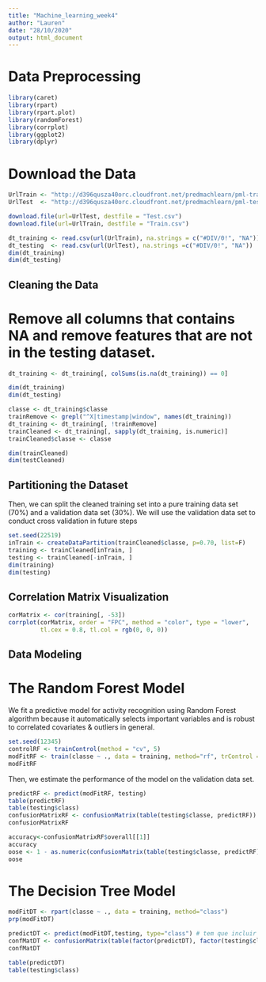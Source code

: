 ---
title: "Machine_learning_week4"
author: "Lauren"
date: "28/10/2020"
output: html_document
---
# Data Preprocessing  
```{r, cache = T}
library(caret)
library(rpart)
library(rpart.plot)
library(randomForest)
library(corrplot)
library(ggplot2)
library(dplyr)
```
# Download the Data
```{r, cache = T}
UrlTrain <- "http://d396qusza40orc.cloudfront.net/predmachlearn/pml-training.csv"
UrlTest  <- "http://d396qusza40orc.cloudfront.net/predmachlearn/pml-testing.csv"

download.file(url=UrlTest, destfile = "Test.csv") 
download.file(url=UrlTrain, destfile = "Train.csv") 

dt_training <- read.csv(url(UrlTrain), na.strings = c("#DIV/0!", "NA"))
dt_testing  <- read.csv(url(UrlTest), na.strings =c("#DIV/0!", "NA")) 
dim(dt_training)
dim(dt_testing)
```
## Cleaning the Data
# Remove all columns that contains NA and remove features that are not in the testing dataset. 
```{r}
dt_training <- dt_training[, colSums(is.na(dt_training)) == 0]

dim(dt_training)
dim(dt_testing)
```



```{r, cache = T}
classe <- dt_training$classe
trainRemove <- grepl("^X|timestamp|window", names(dt_training))
dt_training <- dt_training[, !trainRemove]
trainCleaned <- dt_training[, sapply(dt_training, is.numeric)]
trainCleaned$classe <- classe

dim(trainCleaned)
dim(testCleaned)
```

## Partitioning the Dataset
Then, we can split the cleaned training set into a pure training data set (70%) and a validation data set (30%). We will use the validation data set to conduct cross validation in future steps
  
```{r, cache = T}
set.seed(22519) 
inTrain <- createDataPartition(trainCleaned$classe, p=0.70, list=F)
training <- trainCleaned[inTrain, ]
testing <- trainCleaned[-inTrain, ]
dim(training)
dim(testing)
```
## Correlation Matrix Visualization
```{r, cache = T}
corMatrix <- cor(training[, -53])
corrplot(corMatrix, order = "FPC", method = "color", type = "lower", 
         tl.cex = 0.8, tl.col = rgb(0, 0, 0))
```
## Data Modeling
# The Random Forest Model
We fit a predictive model for activity recognition using Random Forest algorithm because it automatically selects important variables and is robust to correlated covariates & outliers in general. 

```{r, cache = T}
set.seed(12345)
controlRF <- trainControl(method = "cv", 5)
modFitRF <- train(classe ~ ., data = training, method="rf", trControl = controlRF, ntree = 250)
modFitRF
```

Then, we estimate the performance of the model on the validation data set.  
```{r, cache = T}
predictRF <- predict(modFitRF, testing)
table(predictRF)
table(testing$class)
confusionMatrixRF <- confusionMatrix(table(testing$classe, predictRF)) 
confusionMatrixRF
```

```{r, cache = T}

accuracy<-confusionMatrixRF$overall[[1]] 
accuracy
oose <- 1 - as.numeric(confusionMatrix(table(testing$classe, predictRF))$overall[1])
oose
```

# The Decision Tree Model
```{r, cache = T}
modFitDT <- rpart(classe ~ ., data = training, method="class")
prp(modFitDT)
```
```{r, cache = T}
predictDT <- predict(modFitDT,testing, type="class") # tem que incluir type="class" para modelos do metodo = "class" na previsão
confMatDT <- confusionMatrix(table(factor(predictDT), factor(testing$classe)))
confMatDT
```
```{r, cache = T}
table(predictDT)
table(testing$class)
```













